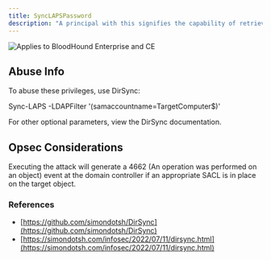 ```yaml
---
title: SyncLAPSPassword
description: "A principal with this signifies the capability of retrieving, through a directory synchronization, the value of confidential and RODC filtered attributes, such as LAPS’ _ms-Mcs-AdmPwd_."
---
```


<img noZoom src="/assets/enterprise-AND-community-edition-pill-tag.svg" alt="Applies to BloodHound Enterprise and CE"/>


Abuse Info
----------

To abuse these privileges, use DirSync:

Sync-LAPS -LDAPFilter '(samaccountname=TargetComputer$)'

For other optional parameters, view the DirSync documentation.

Opsec Considerations
--------------------

Executing the attack will generate a 4662 (An operation was performed on an object) event at the domain controller if an appropriate SACL is in place on the target object.

### References

* [https://github.com/simondotsh/DirSync](https://github.com/simondotsh/DirSync)
* [https://simondotsh.com/infosec/2022/07/11/dirsync.html](https://simondotsh.com/infosec/2022/07/11/dirsync.html)
